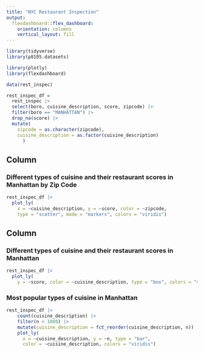```yaml
---
title: "NYC Restaurant Inspection"
output: 
  flexdashboard::flex_dashboard:
    orientation: columns
    vertical_layout: fill
---
```


```r
library(tidyverse)
library(p8105.datasets)

library(plotly)
library(flexdashboard)

data(rest_inspec)

rest_inspec_df =
  rest_inspec |> 
  select(boro, cuisine_description, score, zipcode) |> 
  filter(boro == "MANHATTAN") |> 
  drop_na(score) |> 
  mutate(
    zipcode = as.character(zipcode),
    cuisine_description = as.factor(cuisine_description)
      ) 
```

Column {data-width=600}
-----------------------------------------------------------------------

### Different types of cuisine and their restaurant scores in Manhattan by Zip Code

```r
rest_inspec_df |> 
  plot_ly(
    x = ~cuisine_description, y = ~score, color = ~zipcode,
    type = "scatter", mode = "markers", colors = "viridis")
```

Column {data-width=400}
-----------------------------------------------------------------------

### Different types of cuisine and their restaurant scores in Manhattan

```r
rest_inspec_df |> 
  plot_ly(
    y = ~score, color = ~cuisine_description, type = "box", colors = "viridis")
```

### Most popular types of cuisine in Manhattan

```r
rest_inspec_df |> 
    count(cuisine_description) |>  
    filter(n > 1000) |>
    mutate(cuisine_description = fct_reorder(cuisine_description, n)) |> 
    plot_ly(
      x = ~cuisine_description, y = ~n, type = "bar", 
      color = ~cuisine_description, colors = "viridis")
```

